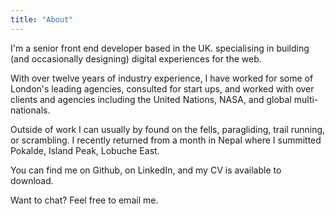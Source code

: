 ```yaml
---
title: "About"
---
```



I'm a senior front end developer based in the UK. specialising in
building (and occasionally designing) digital experiences for the web.

With over twelve years of industry experience, I have worked for some of
London's leading agencies, consulted for start ups, and worked with over <OrgCount /> clients and agencies including the United Nations, NASA, and global
multi-nationals.

Outside of work I can usually by found on the fells, paragliding,
trail running, or scrambling. I recently returned from a month in Nepal where I
summitted <ExternalLink href="https://en.wikipedia.org/wiki/Pokalde">Pokalde</ExternalLink>, <ExternalLink href="https://en.wikipedia.org/wiki/Imja_Tse">Island Peak</ExternalLink>, <ExternalLink href="https://en.wikipedia.org/wiki/Lobuche">
Lobuche East</ExternalLink>.

You can find me on <ExternalLink href="https://github.com/RobEasthope">Github</ExternalLink>, on <ExternalLink href="https://www.linkedin.com/in/rob-easthope/">LinkedIn</ExternalLink>, and my <InternalLink href="/cv">CV</InternalLink> is available to download.

Want to chat? Feel free to <EmailLink emailAddress="hello@robeasthope.com">email me</EmailLink>.
